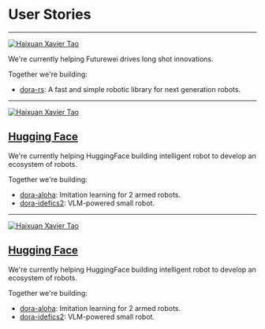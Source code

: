 # User Stories

---

<div class="col col--12">
  <div class="avatar margin--lg">
    <a
      href="https://www.futurewei.com/"
      target="_blank"
      rel="noopener noreferrer"
      class="avatar__photo-link"
    >
      <img
        class=""
        src="https://www.futurewei.com/images/futurewei-logo-swirl-200x57.png"
        alt="Haixuan Xavier Tao"
      />
    </a>
  </div>
</div>

We're currently helping Futurewei drives long shot innovations.

Together we're building:

- [dora-rs](https://github.com/dora-rs/dora): A fast and simple robotic library for next generation robots.

---

<div class="col col--12">
  <div class="avatar margin--lg">
    <a
      href="https://huggingface.co/"
      target="_blank"
      rel="noopener noreferrer"
      class="avatar__photo-link"
    >
      <img
        class=""
        src="https://huggingface.co/front/assets/huggingface_logo-noborder.svg"
        alt="Haixuan Xavier Tao"
      />
    </a>
    <div class="avatar__intro">
      <div class="avatar__name">
        <a
          href="https://huggingface.co"
          target="_blank"
          rel="noopener noreferrer"
        >
          <h2>Hugging Face</h2>
        </a>
      </div>
    </div>
  </div>
</div>

We're currently helping HuggingFace building intelligent robot to develop an ecosystem of robots.

Together we're building:

- [dora-aloha](https://github.com/dora-rs/dora-aloha): Imitation learning for 2 armed robots.
- [dora-idefics2](https://huggingface.co/datasets/dora-rs/dora-idefics2): VLM-powered small robot.

---

<div class="col col--12">
  <div class="avatar margin--lg">
    <a
      href="https://Tsinghua.co/"
      target="_blank"
      rel="noopener noreferrer"
      class="avatar__photo-link"
    >
      <img
        class=""
        src="https://huggingface.co/front/assets/huggingface_logo-noborder.svg"
        alt="Haixuan Xavier Tao"
      />
    </a>
    <div class="avatar__intro">
      <div class="avatar__name">
        <a
          href="https://huggingface.co"
          target="_blank"
          rel="noopener noreferrer"
        >
          <h2>Hugging Face</h2>
        </a>
      </div>
    </div>
  </div>
</div>

We're currently helping HuggingFace building intelligent robot to develop an ecosystem of robots.

Together we're building:

- [dora-aloha](https://github.com/dora-rs/dora-aloha): Imitation learning for 2 armed robots.
- [dora-idefics2](https://huggingface.co/datasets/dora-rs/dora-idefics2): VLM-powered small robot.
